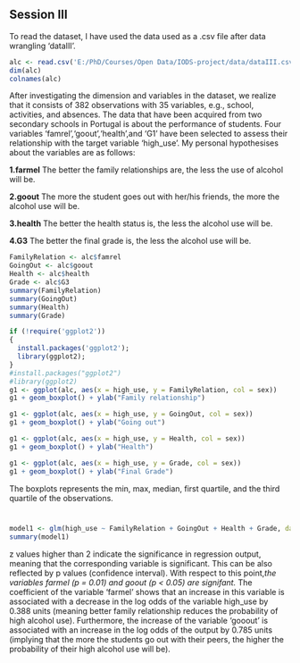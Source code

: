 

## Session III

To read the dataset, I have used the data used as a .csv file after data wrangling 'dataIII'.


```r
alc <- read.csv('E:/PhD/Courses/Open Data/IODS-project/data/dataIII.csv', header=T, sep=",",row.names=NULL)
dim(alc)
colnames(alc)
```
After investigating the dimension and variables in the dataset, we realize that it consists of  382 observations with 35 variables, e.g., school, activities, and absences. The data that have been acquired from two secondary schools in Portugal is about the performance of students. Four variables 'famrel','goout','health',and 'G1' have been selected to assess their relationship with the target variable 'high_use'. My personal hypothesises about the variables are as follows:

**1.farmel** The better the family relationships are, the less the use of alcohol will be. 

**2.goout** The more the student goes out with her/his friends, the more the alcohol use will be. 

**3.health** The better the health status is, the less the alcohol use will be. 

**4.G3** The better the final grade is, the less the alcohol use will be. 


```r
FamilyRelation <- alc$famrel
GoingOut <- alc$goout
Health <- alc$health
Grade <- alc$G3
summary(FamilyRelation)
summary(GoingOut)
summary(Health)
summary(Grade)

```

```r
if (!require('ggplot2')) 
{
  install.packages('ggplot2');
  library(ggplot2);
}
#install.packages("ggplot2")
#library(ggplot2)
g1 <- ggplot(alc, aes(x = high_use, y = FamilyRelation, col = sex))
g1 + geom_boxplot() + ylab("Family relationship")

g1 <- ggplot(alc, aes(x = high_use, y = GoingOut, col = sex))
g1 + geom_boxplot() + ylab("Going out")

g1 <- ggplot(alc, aes(x = high_use, y = Health, col = sex))
g1 + geom_boxplot() + ylab("Health")

g1 <- ggplot(alc, aes(x = high_use, y = Grade, col = sex))
g1 + geom_boxplot() + ylab("Final Grade")
```
The boxplots represents the min, max, median, first quartile, and the third quartile  of the observations. 

#
```r
model1 <- glm(high_use ~ FamilyRelation + GoingOut + Health + Grade, data = alc,family = binomial(link="logit"))
summary(model1)
```
z values higher than 2 indicate the significance in regression output, meaning that the corresponding variable is significant. This can be also reflected by p values (confidence interval). With respect to this point,*the variables farmel (p = 0.01) and goout (p < 0.05) are signifant.* The coefficient of the variable 'farmel' shows that an increase in this variable is associated with a decrease in the log odds of the variable high_use by 0.388 units (meaning better family relationship reduces the probability of high alcohol use). Furthermore, the increase of the variable 'gooout' is associated with an increase in the log odds of the output by 0.785 units (implying that the more the students go out with their peers, the higher the probability of their high alcohol use will be).






